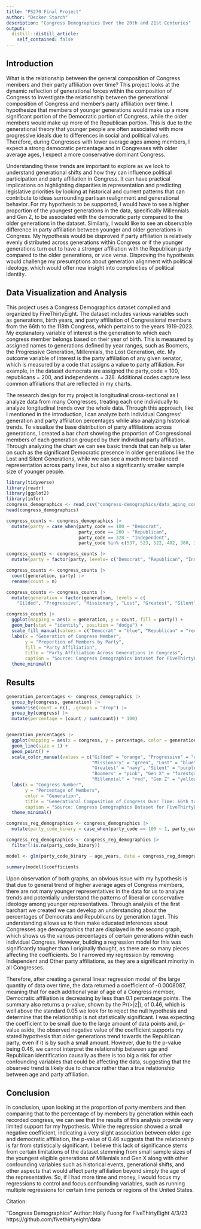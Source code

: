 ```yaml
---
title: "PS270 Final Project"
author: "Decker Storch"
description: "Congress Demographics Over the 20th and 21st Centuries"
output:
  distill::distill_article:
    self_contained: false
---
```


## Introduction

What is the relationship between the general composition of Congress members and their party affiliation over time? This project looks at the dynamic reflection of generational forces within the composition of Congress to investigate the relationship between the generational composition of Congress and member's party affiliation over time. I hypothesize that members of younger generations would make up a more significant portion of the Democratic portion of Congress, while the older members would make up more of the Republican portion. This is due to the generational theory that younger people are often associated with more progressive ideals due to differences in social and political values. Therefore, during Congresses with lower average ages among members, I expect a strong democratic percentage and in Congresses with older average ages, I expect a more conservative dominant Congress.

Understanding these trends are important to explore as we look to understand generational shifts and how they can influence political participation and party affiliation in Congress. It can have practical implications on highlighting disparities in representation and predicting legislative priorities by looking at historical and current patterns that can contribute to ideas surrounding partisan realignment and generational behavior. For my hypothesis to be supported, I would have to see a higher proportion of the youngest generations in the data, specifically Millennials and Gen Z, to be associated with the democratic party compared to the older generations in the dataset. Similarly, I would like to see an observable difference in party affiliation between younger and older generations in Congress. My hypothesis would be disproved if party affiliation is relatively evenly distributed across generations within Congress or if the younger generations turn out to have a stronger affiliation with the Republican party compared to the older generations, or vice versa. Disproving the hypothesis would challenge my presumptions about generation alignment with political ideology, which would offer new insight into complexities of political identity.

## Data Visualization and Analysis

This project uses a Congress Demographics dataset compiled and organized by FiveThirtyEight. The dataset includes various variables such as generations, birth years, and party affiliation of Congressional members from the 66th to the 118th Congress, which pertains to the years 1919-2023. My explanatory variable of interest is the generation to which each congress member belongs based on their year of birth. This is measured by assigned names to generations defined by year ranges, such as Boomers, the Progressive Generation, Millennials, the Lost Generation, etc. My outcome variable of interest is the party affiliation of any given senator, which is measured by a code that assigns a value to party affiliation. For example, in the dataset democrats are assigned the party_code = 100, republicans = 200, and independents = 328. Additional codes capture less common affiliations that are reflected in my charts.

The research design for my project is longitudinal cross-sectional as I analyze data from many Congresses, treating each one individually to analyze longitudinal trends over the whole data. Through this approach, like I mentioned in the introduction, I can analyze both individual Congress' generation and party affiliation percentages while also analyzing historical trends. To visualize the base distribution of party affiliations across generations, I created a bar chart showing the proportion of Congressional members of each generation grouped by their individual party affiliation. Through analyzing the chart we can see basic trends that can help us later on such as the significant Democratic presence in older generations like the Lost and Silent Generations, while we can see a much more balanced representation across party lines, but also a significantly smaller sample size of younger people.

```r
library(tidyverse)
library(readr)
library(ggplot2)
library(infer)
congress_demographics <- read_csv("congress-demographics/data_aging_congress.csv")
head(congress_demographics)
```

```r
congress_counts <- congress_demographics |>
  mutate(party = case_when(party_code == 100 ~ "Democrat",
                           party_code == 200 ~ "Republican",
                           party_code == 328 ~ "Independent",
                           party_code %in% c(537, 523, 522, 402, 380, 370, 356, 347, 331, 329, 112) ~ "Other"))

congress_counts <- congress_counts |>
  mutate(party = factor(party, levels= c("Democrat", "Republican", "Independent", "Other")))

congress_counts <- congress_counts |>
  count(generation, party) |>
  rename(count = n)

congress_counts <- congress_counts |>
  mutate(generation = factor(generation, levels = c(
    "Gilded", "Progressive", "Missionary", "Lost", "Greatest", "Silent", "Boomers", "Gen X", "Millennial", "Gen Z")))

congress_counts |>
  ggplot(mapping = aes(x = generation, y = count, fill = party)) +
  geom_bar(stat = "identity", position = "dodge") +
  scale_fill_manual(values = c("Democrat" = "blue", "Republican" = "red", "Independent" = "purple1", "Other" = "grey")) +
  labs(x = "Generation of Congress Member",
       y = "Proportion of Members by Party",
       fill = "Party Affiliation",
       title = "Party Affiliation Across Generations in Congress",
       caption = "Source: Congress Demographics Dataset for FiveThirtyEight") +
  theme_minimal()
```

## Results

```r
generation_percentages <- congress_demographics |>
  group_by(congress, generation) |>
  summarise(count = n(), .groups = "drop") |>
  group_by(congress) |>
  mutate(percentage = (count / sum(count)) * 100)


generation_percentages |>
  ggplot(mapping = aes(x = congress, y = percentage, color = generation)) +
  geom_line(size = 1) +
  geom_point() +
  scale_color_manual(values = c("Gilded" = "orange", "Progressive" = "cyan",
                                "Missionary" = "green", "Lost" = "blue",
                                "Greatest" = "navy", "Silent" = "purple",
                                "Boomers" = "pink", "Gen X" = "forestgreen",
                                "Millennial" = "red", "Gen Z" = "yellow3")) +
  labs(x = "Congress Number",
       y = "Percentage of Members",
       color = "Generation",
       title = "Generational Composition of Congress Over Time: 66th to 118th",
       caption = "Source: Congress Demographics Dataset for FiveThirtyEight") +
  theme_minimal()
```

```r
congress_reg_demographics <- congress_demographics |>
  mutate(party_code_binary = case_when(party_code == 100 ~ 1, party_code == 200 ~ 0, TRUE ~ NA_real_))

congress_reg_demographics <- congress_reg_demographics |>
  filter(!is.na(party_code_binary))

model <- glm(party_code_binary ~ age_years, data = congress_reg_demographics, family = binomial)

summary(model)$coefficients
```

Upon observation of both graphs, an obvious issue with my hypothesis is that due to general trend of higher average ages of Congress members, there are not many younger representatives in the data for us to analyze trends and potentially understand the patterns of liberal or conservative ideology among younger representatives. Through analysis of the first barchart we created we can develop an understanding about the percentages of Democrats and Republicans by generation (age). This understanding allows us to then make educated inferences about Congresses age demographics that are displayed in the second graph, which shows us the various percentages of certain generations within each individual Congress. However, building a regression model for this was significantly tougher than I originally thought, as there are so many pieces affecting the coefficients. So I narrowed my regression by removing Independent and Other party affiliations, as they are a significant minority in all Congresses.

Therefore, after creating a general linear regression model of the large quantity of data over time, the data returned a coefficient of -0.0008087, meaning that for each additional year of age of a Congress member, Democratic affiliation is decreasing by less than 0.1 percentage points. The summary also returns a p-value, shown by the Pr(>|z|), of 0.46, which is well above the standard 0.05 we look for to reject the null hypothesis and determine that the relationship is not statistically significant. I was expecting the coefficient to be small due to the large amount of data points and, p-value aside, the observed negative value of the coefficient supports my stated hypothesis that older generations trend towards the Republican party, even if it is by such a small amount. However, due to the p-value being 0.46, we cannot interpret the relationship between age and Republican identification causally as there is too big a risk for other confounding variables that could be affecting the data, suggesting that the observed trend is likely due to chance rather than a true relationship between age and party affiliation.

## Conclusion

In conclusion, upon looking at the proportion of party members and then comparing that to the percentage of by members by generation within each recorded congress, we can see that the results of this analysis provide very limited support for my hypothesis. While the regression showed a small negative coefficient, indicating a very slight association between older age and democratic affiliation, the p-value of 0.46 suggests that the relationship is far from statistically significant. I believe this lack of significance stems from certain limitations of the dataset stemming from small sample sizes of the youngest eligible generations of Millenials and Gen X along with other confounding variables such as historical events, generational shifts, and other aspects that would affect party affiliation beyond simply the age of the representative. So, if I had more time and money, I would focus my regressions to control and focus confounding variables, such as running multiple regressions for certain time periods or regions of the United States.

Citation:

"Congress Demographics"
Author: Holly Fuong for FiveThirtyEight
4/3/23
https://github.com/fivethirtyeight/data

